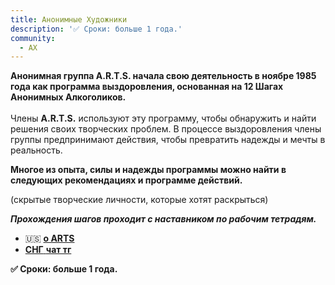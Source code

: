 ```yaml
---
title: Анонимные Художники
description: '✅ Сроки: больше 1 года.'
community:
  - АХ
---
```

**Анонимная группа A.R.T.S. начала свою деятельность в ноябре 1985 года как программа выздоровления, основанная на 12 Шагах Анонимных Алкоголиков.** \
\
Члены **A.R.T.S.** используют эту программу, чтобы обнаружить и найти решения своих творческих проблем. В процессе выздоровления члены группы предпринимают действия, чтобы превратить надежды и мечты в реальность.

**Многое из опыта, силы и надежды программы можно найти в следующих рекомендациях и программе действий.**

(скрытые творческие личности, которые хотят раскрыться)

***Прохождения шагов проходит с наставником по рабочим тетрадям.***

* 🇺🇸 [**о ARTS**](https://artsanonymous.org/about_a-r-t-s/)
* [**СНГ** **чат тг**](https://t.me/+eZqr3Wk492YwNTFi)

**✅ Сроки: больше 1 года.**
